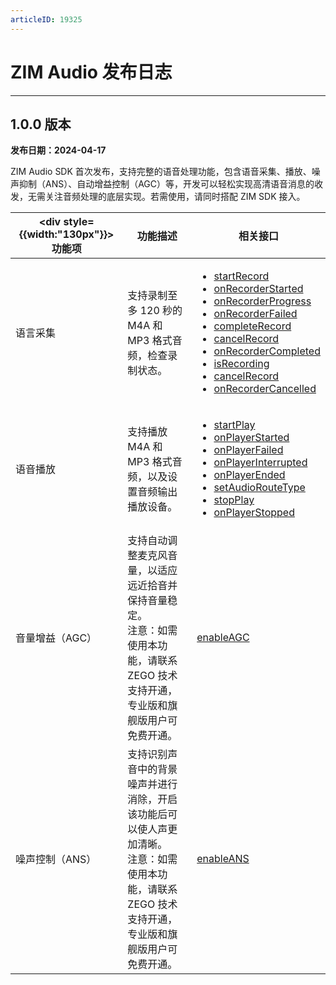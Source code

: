 ```yaml
---
articleID: 19325
---
```


# ZIM Audio 发布日志

- - -

## 1.0.0 版本

**发布日期：2024-04-17**

ZIM Audio SDK 首次发布，支持完整的语音处理功能，包含语音采集、播放、噪声抑制（ANS）、自动增益控制（AGC）等，开发可以轻松实现高清语音消息的收发，无需关注音频处理的底层实现。若需使用，请同时搭配 ZIM SDK 接入。

| <div style={{width:"130px"}}>功能项</div>  | 功能描述 | 相关接口 |
|-------|-------|-------|
| 语言采集 | 支持录制至多 120 秒的 M4A 和 MP3 格式音频，检查录制状态。 | <ul><li>[startRecord](@startRecord)</li><li>[onRecorderStarted](@onRecorderStarted)</li><li>[onRecorderProgress](@onRecorderProgress)</li><li>[onRecorderFailed](@onRecorderFailed)</li><li>[completeRecord](@completeRecord)</li><li>[cancelRecord](@cancelRecord)</li><li>[onRecorderCompleted](@onRecorderCompleted)</li><li>[isRecording](@isRecording)</li><li>[cancelRecord](@cancelRecord)</li><li>[onRecorderCancelled](@onRecorderCancelled)</li></ul> |
| 语音播放 | 支持播放 M4A 和 MP3 格式音频，以及设置音频输出播放设备。 | <ul><li>[startPlay](@startPlay)</li><li>[onPlayerStarted](@onPlayerStarted)</li><li>[onPlayerFailed](@onPlayerFailed)</li><li>[onPlayerInterrupted](@onPlayerInterrupted)</li><li>[onPlayerEnded](@onPlayerEnded)</li><li>[setAudioRouteType](@setAudioRouteType)</li><li>[stopPlay](@stopPlay)</li><li>[onPlayerStopped](@onPlayerStopped)</li></ul> |
| 音量增益（AGC） | 支持自动调整麦克风音量，以适应远近拾音并保持音量稳定。<br />注意：如需使用本功能，请联系 ZEGO 技术支持开通，专业版和旗舰版用户可免费开通。| [enableAGC](@enableAGC) |
| 噪声控制（ANS） | 支持识别声音中的背景噪声并进行消除，开启该功能后可以使人声更加清晰。<br />注意：如需使用本功能，请联系 ZEGO 技术支持开通，专业版和旗舰版用户可免费开通。  | [enableANS](@enableANS) |
